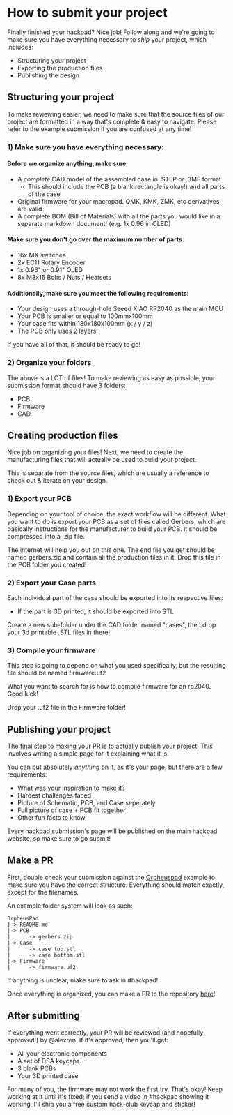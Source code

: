 # How to submit your project

Finally finished your hackpad? Nice job! Follow along and we're going to make sure you have everything necessary to *ship* your project, which includes:

- Structuring your project
- Exporting the production files
- Publishing the design


## Structuring your project
To make reviewing easier, we need to make sure that the source files of our project are formatted in a way that's complete & easy to navigate. Please refer to the example submission if you are confused at any time!

### 1) Make sure you have everything necessary:

#### Before we organize anything, make sure 
- A *complete* CAD model of the assembled case in .STEP or .3MF format
    - This should include the PCB (a blank rectangle is okay!) and all parts of the case
- Original firmware for your macropad. QMK, KMK, ZMK, etc derivatives are valid
- A complete BOM (Bill of Materials) with all the parts you would like in a separate markdown document! (e.g. 1x 0.96 in OLED)

#### Make sure you don't go over the maximum number of parts:
- 16x MX switches
- 2x EC11 Rotary Encoder
- 1x 0.96" or 0.91" OLED
- 8x M3x16 Bolts / Nuts / Heatsets

#### Additionally, make sure you meet the following requirements:
- Your design uses a through-hole Seeed XIAO RP2040 as the main MCU
- Your PCB is smaller or equal to 100mmx100mm
- Your case fits within 180x180x100mm (x / y / z)
- The PCB only uses 2 layers

If you have all of that, it should be ready to go!

### 2) Organize your folders
The above is a LOT of files! To make reviewing as easy as possible, your submission format should have 3 folders:
- PCB
- Firmware
- CAD


## Creating production files
Nice job on organizing your files! Next, we need to create the manufacturing files that will actually be used to build your project.

This is separate from the source files, which are usually a reference to check out & iterate on your design.

### 1) Export your PCB
Depending on your tool of choice, the exact workflow will be different. What you want to do is export your PCB as a set of files called Gerbers, which are basically instructions for the
 manufacturer to build your PCB. it should be compressed into a .zip file.

The internet will help you out on this one. The end file you get should be named gerbers.zip and contain all the production files in it. Drop this file in the PCB folder you created! 

### 2) Export your Case parts
Each individual part of the case should be exported into its respective files:
- If the part is 3D printed, it should be exported into STL 

Create a new sub-folder under the CAD folder named "cases", then drop your 3d printable .STL files in there!

### 3) Compile your firmware
This step is going to depend on what you used specifically, but the resulting file should be named firmware.uf2

What you want to search for is how to compile firmware for an rp2040. Good luck!

Drop your .uf2 file in the Firmware folder!

## Publishing your project
The final step to making your PR is to actually publish your project! This involves writing a simple page for it explaining what it is.

You can put absolutely *anything* on it, as it's your page, but there are a few requirements:

- What was your inspiration to make it?
- Hardest challenges faced
- Picture of Schematic, PCB, and Case seperately
- Full picture of case + PCB fit together
- Other fun facts to know

Every hackpad submission's page will be published on the main hackpad website, so make sure to go submit!

## Make a PR 
First, double check your submission against the [Orpheuspad](https://github.com/hackclub/hackpad/tree/main/hackpads/orpheuspad) example to make sure you have the correct structure. Everything should match exactly, except for the filenames.

An example folder system will look as such: 
```
OrpheusPad
|-> README.md
|-> PCB
|      -> gerbers.zip
|-> Case
|      -> case top.stl
|      -> case bottom.stl
|-> Firmware
|      -> firmware.uf2
```
If anything is unclear, make sure to ask in #hackpad!

Once everything is organized, you can make a PR to the repository [here](https://github.com/hackclub/hackpad)!

## After submitting
If everything went correctly, your PR will be reviewed (and hopefully approved!) by @alexren. If it's approved, then you'll get:
- All your electronic components
- A set of DSA keycaps
- 3 blank PCBs
- Your 3D printed case

For many of you, the firmware may not work the first try. That's okay! Keep working at it until it's fixed; if you send a video in #hackpad showing it working, I'll ship you a free custom hack-club keycap and sticker!
